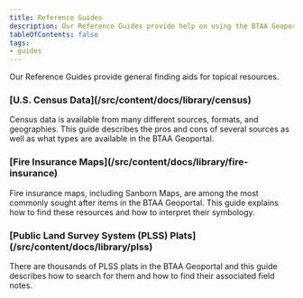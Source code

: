 ```yaml
---
title: Reference Guides
description: Our Reference Guides provide help on using the BTAA Geoportal as well as general finding aids for topical resources.
tableOfContents: false
tags:
- guides
---
```



Our Reference Guides provide general finding aids for topical resources.




<h3>[U.S. Census Data](/src/content/docs/library/census)</h3>

Census data is available from many different sources, formats, and geographies. This guide describes the pros and cons of several sources as well as what types are available in the BTAA Geoportal.



<h3>[Fire Insurance Maps](/src/content/docs/library/fire-insurance)</h3>

Fire insurance maps, including Sanborn Maps, are among the most commonly sought after items in the BTAA Geoportal. This guide explains how to find these resources and how to interpret their symbology. 

<h3>[Public Land Survey System (PLSS) Plats](/src/content/docs/library/plss)</h3>

There are thousands of PLSS plats in the BTAA Geoportal and this guide describes how to search for them and how to find their associated field notes.
